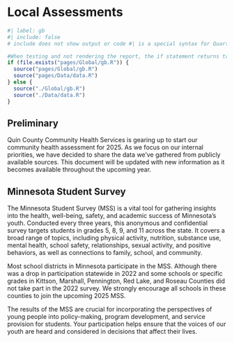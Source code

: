 # Local Assessments

```r
#| label: gb
#| include: false
# include does not show output or code #| is a special syntax for Quarto 

#When testing and not rendering the report, the if statement returns true but when rendering as the report, the else executes
if (file.exists("pages/Global/gb.R")) {
  source("pages/Global/gb.R")
  source("pages/Data/data.R")
} else {
  source("./Global/gb.R")
  source("./Data/data.R")
}
```

## Preliminary

Quin County Community Health Services is gearing up to start our community health assessment for 2025. As we focus on our internal priorities, we have decided to share the data we've gathered from publicly available sources. This document will be updated with new information as it becomes available throughout the upcoming year.

## Minnesota Student Survey

The Minnesota Student Survey (MSS) is a vital tool for gathering insights into the health, well-being, safety, and academic success of Minnesota's youth. Conducted every three years, this anonymous and confidential survey targets students in grades 5, 8, 9, and 11 across the state. It covers a broad range of topics, including physical activity, nutrition, substance use, mental health, school safety, relationships, sexual activity, and positive behaviors, as well as connections to family, school, and community.

Most school districts in Minnesota participate in the MSS. Although there was a drop in participation statewide in 2022 and some schools or specific grades in Kittson, Marshall, Pennington, Red Lake, and Roseau Counties did not take part in the 2022 survey. We strongly encourage all schools in these counties to join the upcoming 2025 MSS.

The results of the MSS are crucial for incorporating the perspectives of young people into policy-making, program development, and service provision for students. Your participation helps ensure that the voices of our youth are heard and considered in decisions that affect their lives.
